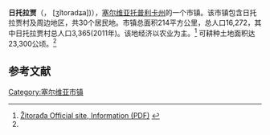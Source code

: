 {{Infobox settlement
| native_name       = Житорађа
| native_name_lang  = sr
| official_name     = 日托拉贾
| other_name        = 
| settlement_type   = 市镇
| image_shield      = Big crest of Zitoradja.jpg
| image_flag        = Flag of Zitoradja.jpg
| image_skyline     = Панорама Житорађа.jpg
| image_caption     = 
| image_map         = Municipalities of Serbia Žitorađa.png
| map_caption       = 所在位置
| mapsize           = 200px
| latd = 43  |latm =11  |latNS =N
| longd = 21 |longm=43 |longEW=E
| coordinates_display = inline,title
| coordinates_region= RS
| subdivision_type  = 国家
| subdivision_name  =塞尔维亚
| subdivision_type1 = [[塞尔维亚行政区划|州]]
| subdivision_name1 = [[托普利卡州|托普利卡州]]
| area_blank1_title =市镇
| area_blank1_km2   = 214
| area_footnotes    = <ref>{{Serbian municipalities 2006}}</ref>
| population_footnotes = <ref>{{Serbian census 2011}}</ref>
| population_as_of  = 2011年
| population_blank1_title = 主镇区
| population_blank1 = 3365
| population_blank2_title = 市镇
| population_blank2 = 16272
| timezone          = [[欧洲中部时间|欧洲中部时间]]
| utc_offset        = +1
| timezone_DST      = [[欧洲中部夏令时间|欧洲中部夏令时间]]
| utc_offset_DST    = +2
| postal_code_type  = 邮编
| postal_code       = 18412
| area_code_type    = 电话区号
| area_code         = +381 27
| blank_name        = 车牌号
| blank_info        = PK
| website           = {{url|www.zitoradja.org}}
}}'''日托拉贾'''（{{lang-sr|Житорађа}}， [ʒîtoradʑa])），[[塞尔维亚|塞尔维亚]][[托普利卡州|托普利卡州]]的一个市镇。该市镇包含日托拉贾村及周边地区，共30个居民地。市镇总面积214平方公里，总人口16,272，其中日托拉贾村总人口3,365(2011年)。该地经济以农业为主。<ref name=Zitorada>[http://www.zitoradja.org/files/Engleski.pdf Žitorađa Official site, Information (PDF)] {{webarchive|url=https://web.archive.org/web/20111218053601/http://www.zitoradja.org/files/Engleski.pdf |date=2011-12-18 }}</ref> 可耕种土地面积达23,300公顷。<ref name=Zitorada/>


==参考文献==
{{reflist}}

[[Category:塞尔维亚市镇|Category:塞尔维亚市镇]]